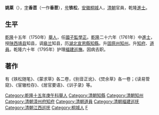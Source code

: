 '''姚棻'''（{{bd|？||1801年|catIdx=Y}}），[[表字|字]]'''香茝'''（一作'''香茞'''），[[号|号]]'''铁松'''，[[安徽|安徽]][[桐城|桐城]]人，[[清朝|清朝]]官員，乾隆[[進士|進士]]。

==生平==
[[乾隆|乾隆]]十五年（1750年）[[舉人|舉人]]，任[[國子監|國子監]][[學正|學正]]。[[乾隆|乾隆]]二十六年（1761年）中[[進士|進士]]，授[[陕西|陕西]][[靖县|靖县]]知县，调[[皋兰|皋兰]]知县，历[[湖北|湖北]][[宣恩縣|宣恩縣]][[知縣|知縣]]。升[[固原州|固原州]][[知州|知州]]。升[[知府|知府]]、[[道員|道員]]。乾隆六十年（1795年）护理[[福建巡撫|福建巡撫]]。因病去职。

==著作==
有《铁松随笔》、《蒙求草》各二卷，《别音正讹》、《焚余草》各一卷；《读易管窥》、《宦辙检存》、《居官要语》、《训子录》等。

{{start box}}
{{s-off}}
{{succession box|[[雙鼎|雙鼎]]|[[黃彬_(清朝)|黃彬]]|[[漳州府|漳州府]][[知府|知府]]|[[乾隆|乾隆]]四十二年－四十六年<br />（1777－1781年）}}
{{succession box|[[浦霖|浦霖]]|[[田鳳儀|田鳳儀]]|[[福建巡撫|福建巡撫]]|[[乾隆|乾隆]]年間上任}}
{{end box}}
{{清朝人物小作品}}
{{乾隆二十六年辛巳恩科殿試金榜}}
{{清朝江西巡撫}}

{{DEFAULTSORT:Yao姚}}
[[Category:乾隆十五年庚午科舉人|Category:乾隆十五年庚午科舉人]]
[[Category:清朝知縣|Category:清朝知縣]]
[[Category:清朝知州|Category:清朝知州]]
[[Category:清朝漳州府知府|Category:清朝漳州府知府]]
[[Category:清朝道員|Category:清朝道員]]
[[Category:清朝福建巡抚|Category:清朝福建巡抚]]
[[Category:清朝江西巡抚|Category:清朝江西巡抚]]
[[Category:桐城人|Category:桐城人]]
[[Category:姚姓|F]]